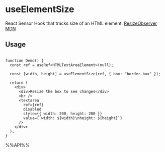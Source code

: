 # useElementSize

React Sensor Hook that tracks size of an HTML element. [ResizeObserver MDN](https://developer.mozilla.org/en-US/docs/Web/API/ResizeObserver)


## Usage

```tsx live

function Demo() {
  const ref = useRef<HTMLTextAreaElement>(null);

  const [width, height] = useElementSize(ref, { box: "border-box" });

  return (
    <div>
      <div>Resize the box to see changes</div>
      <br />
      <textarea
        ref={ref}
        disabled
        style={{ width: 200, height: 200 }}
        value={`width: ${width}\nheight: ${height}`}
      />
    </div>
  );
}

```

%%API%%
